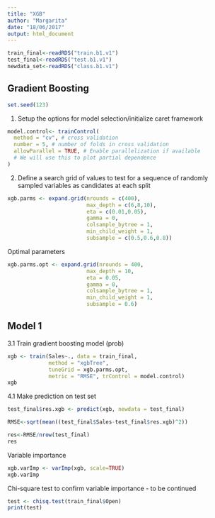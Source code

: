 ```yaml
---
title: "XGB"
author: "Margarita"
date: "18/06/2017"
output: html_document
---
```

```r
train_final<-readRDS("train.b1.v1")
test_final<-readRDS("test.b1.v1")
newdata_set<-readRDS("class.b1.v1")
```

## Gradient Boosting ##
```r
set.seed(123)
```
1. Setup the options for model selection/initialize caret framework
```r
model.control<- trainControl(
  method = "cv", # cross validation
  number = 5, # number of folds in cross validation
  allowParallel = TRUE, # Enable parallelization if available
  # We will use this to plot partial dependence
)
```
2. Define a search grid of values to test for a sequence of randomly sampled variables as candidates at each split
```r
xgb.parms <- expand.grid(nrounds = c(400), 
                         max_depth = c(6,8,10), 
                         eta = c(0.01,0.05), 
                         gamma = 0,
                         colsample_bytree = 1,
                         min_child_weight = 1, 
                         subsample = c(0.5,0.6,0.8))
```

Optimal parameters
```r
xgb.parms.opt <- expand.grid(nrounds = 400, 
                         max_depth = 10, 
                         eta = 0.05, 
                         gamma = 0,
                         colsample_bytree = 1,
                         min_child_weight = 1, 
                         subsample = 0.6)
```


## Model 1 ##

3.1 Train gradient boosting model (prob)
```r
xgb <- train(Sales~., data = train_final,  
             method = "xgbTree",
             tuneGrid = xgb.parms.opt,
             metric = "RMSE", trControl = model.control)
xgb
```
4.1 Make prediction on test set
```r
test_final$res.xgb <- predict(xgb, newdata = test_final)
```

```r
RMSE<-sqrt(mean((test_final$Sales-test_final$res.xgb)^2))
```

```r
res<-RMSE/nrow(test_final)
res
```

Variable importance
```r
xgb.varImp <- varImp(xgb, scale=TRUE)
xgb.varImp
```
Chi-square test to confirm variable importance - to be continued
```r
test <- chisq.test(train_final$Open)
print(test)
```

